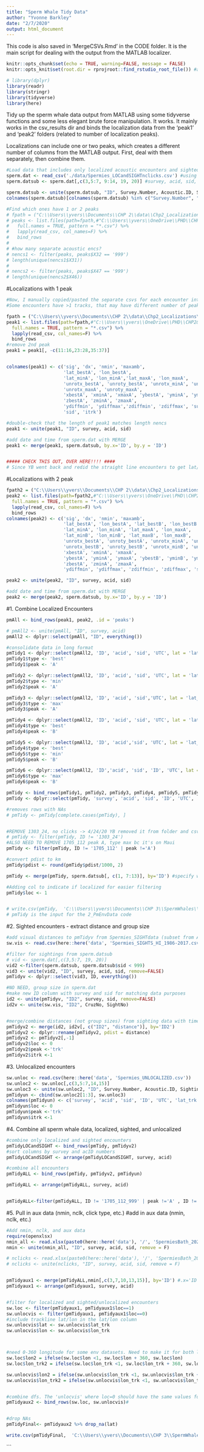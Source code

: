 ```yaml
---
title: "Sperm Whale Tidy Data"
author: "Yvonne Barkley"
date: "2/7/2020"
output: html_document
---
```

This code is also saved in 'MergeCSVs.Rmd' in the CODE folder. It is the main script for dealing with the output from the MATLAB localizer.

```r
knitr::opts_chunk$set(echo = TRUE, warning=FALSE, message = FALSE)
knitr::opts_knit$set(root.dir = rprojroot::find_rstudio_root_file()) #allows for finding dir different than the code's dir

```


```r
# library(dplyr)
library(readr)
library(stringr)
library(tidyverse)
library(here) 
```


Tidy up the sperm whale data output from MATLAB using some tidyverse functions and some less elegant brute force manipulation. It works.
It mainly works in the csv_results dir and binds the localization data from the 'peak1' and 'peak2' folders (related to number of localization peaks). 


Localizations can include one or two peaks, which creates a different number of columns from the MATLAB output. 
First, deal with them separately, then combine them.
```r
#Load data that includes only localized acoustic encounters and sighted encounters
sperm.dat <- read_csv('./data/Spermies_LOCandSIGHTnclicks.csv') #using it to get ID label and trackline lat/lon, from SpermiesBath_20200513.xlsx
sperm.datsub <- sperm.dat[,c(3,5:7, 9:14, 19, 20)] #survey, acid, sid, time, lat, lon, click info, trackline lat/lon

sperm.datsub <- unite(sperm.datsub, "ID", Survey.Number, Acoustic.ID, Sighting.ID, remove=FALSE) #makes ID column
colnames(sperm.datsub)[colnames(sperm.datsub) %in% c("Survey.Number", "Acoustic.ID", "Sighting.ID", "start.time", "Latitude", "Longitude")] <- c('survey', 'acid', 'sid', 'UTC', 'lat_trk', 'lon_trk')

#Find which ones have 1 or 2 peaks
# fpath = ("C:\\Users\\yvers\\Documents\\CHP 2\\data\\Chp2_Localizations\\csv_results")
# peaks <- list.files(path=fpath,#"C:\\Users\\yvers\\OneDrive\\PHD\\CHP2&3-Sperm\\code\\Simulation\\2_simdata",
#   full.names = TRUE, pattern = "*.csv") %>%
#   lapply(read_csv, col_names=F) %>% 
#   bind_rows 
# 
# #how many separate acoustic encs?
# nencs1 <- filter(peaks, peaks$X32 == '999')
# length(unique(nencs1$X31))
# 
# nencs2 <- filter(peaks, peaks$X47 == '999')
# length(unique(nencs2$X46))

```

#Localizations with 1 peak
```r
#Now, I manually copied/pasted the separate csvs for each encounter into the peak1 or peak2 folder in 'csv_results' Chp2_Localizations.
#Some encounters have >1 tracks, that may have different number of peaks, be aware.

fpath = ("C:\\Users\\yvers\\Documents\\CHP 2\\data\\Chp2_Localizations\\csv_results\\peak1")
peak1 <- list.files(path=fpath,#"C:\\Users\\yvers\\OneDrive\\PHD\\CHP2&3-Sperm\\code\\Simulation\\2_simdata",
  full.names = TRUE, pattern = "*.csv") %>%
  lapply(read_csv, col_names=F) %>% 
  bind_rows 
#remove 2nd peak
peak1 = peak1[, -c(11:16,23:28,35:37)]


colnames(peak1) <- c('sig', 'dx', 'nmin', 'maxamb', 
                     'lat_bestA', 'lon_bestA', 
                     'lat_minA', 'lon_minA','lat_maxA', 'lon_maxA',
                     'unrotx_bestA', 'unroty_bestA', 'unrotx_minA', 'unroty_minA',
                     'unrotx_maxA', 'unroty_maxA',
                     'xbestA', 'xminA', 'xmaxA', 'ybestA', 'yminA', 'ymaxA', 
                     'zbestA', 'zminA', 'zmaxA', 
                     'ydiffmin', 'ydiffmax','zdiffmin', 'zdiffmax', 'survey', 'acid',
                     'sid', 'itrk')

#double-check that the length of peak1 matches length nencs
peak1 <- unite(peak1, "ID", survey, acid, sid)

#add date and time from sperm.dat with MERGE
peak1 <- merge(peak1, sperm.datsub, by.x='ID', by.y = 'ID')


##### CHECK THIS OUT, OVER HERE!!!! ####
# Since YB went back and redid the straight line encounters to get lat/lons for the second peaks, the encounters that truly only had a single peak need to have the columns with the second peak locations dealt with...THEY ARE DEALT WITH line 63

```


#Localizations with 2 peak
```r
fpath2 = ("C:\\Users\\yvers\\Documents\\CHP 2\\data\\Chp2_Localizations\\csv_results\\peak2")
peak2 <- list.files(path=fpath2,#"C:\\Users\\yvers\\OneDrive\\PHD\\CHP2&3-Sperm\\code\\Simulation\\2_simdata",
  full.names = TRUE, pattern = "*.csv") %>%
  lapply(read_csv, col_names=F) %>% 
  bind_rows 
colnames(peak2) <- c('sig', 'dx', 'nmin', 'maxamb', 
                     'lat_bestA', 'lon_bestA', 'lat_bestB', 'lon_bestB', 
                     'lat_minA', 'lon_minA', 'lat_maxA', 'lon_maxA',  
                     'lat_minB', 'lon_minB', 'lat_maxB', 'lon_maxB',
                     'unrotx_bestA', 'unroty_bestA', 'unrotx_minA', 'unroty_minA', 'unrotx_maxA', 'unroty_maxA',
                     'unrotx_bestB', 'unroty_bestB', 'unrotx_minB', 'unroty_minB', 'unrotx_maxB', 'unroty_maxB',
                     'xbestA', 'xminA', 'xmaxA', 
                     'ybestA', 'yminA', 'ymaxA', 'ybestB', 'yminB', 'ymaxB',
                     'zbestA', 'zminA', 'zmaxA', 
                     'ydiffmin', 'ydiffmax', 'zdiffmin', 'zdiffmax', 'survey', 'acid', 'sid', 'itrk')

peak2 <- unite(peak2, "ID", survey, acid, sid)

#add date and time from sperm.dat with MERGE
peak2 <- merge(peak2, sperm.datsub, by.x='ID', by.y = 'ID')


```

#1. Combine Localized Encounters
```r

pmAll <- bind_rows(peak1, peak2, .id = 'peaks')

# pmAll2 <- unite(pmAll, "ID", survey, acid)
pmAll2 <- dplyr::select(pmAll, "ID", everything())

#consolidate data in long format
pmTidy1 <- dplyr::select(pmAll2, 'ID', 'acid', 'sid', 'UTC', lat = 'lat_bestA', lon = 'lon_bestA', itrk = 'itrk', survey = 'survey', pdist = 'ybestA')
pmTidy1$type <- 'best'
pmTidy1$peak <- 'A'

pmTidy2 <- dplyr::select(pmAll2, 'ID', 'acid', 'sid', 'UTC', lat = 'lat_minA', lon = 'lon_minA', itrk = 'itrk', survey = 'survey', pdist = 'yminA')
pmTidy2$type <- 'min'
pmTidy2$peak <- 'A'

pmTidy3 <- dplyr::select(pmAll2, 'ID', 'acid', 'sid','UTC', lat = 'lat_maxA', lon = 'lon_maxA', itrk = 'itrk', survey = 'survey', pdist = 'ymaxA')
pmTidy3$type <- 'max'
pmTidy3$peak <- 'A'

pmTidy4 <- dplyr::select(pmAll2, 'ID', 'acid', 'sid', 'UTC', lat = 'lat_bestB', lon = 'lon_bestB', itrk = 'itrk', survey = 'survey', pdist = 'ybestB')
pmTidy4$type <- 'best'
pmTidy4$peak <- 'B'

pmTidy5 <- dplyr::select(pmAll2, 'ID', 'acid','sid', 'UTC', lat = 'lat_minB', lon = 'lon_minB', itrk = 'itrk', survey = 'survey', pdist = 'yminB')
pmTidy4$type <- 'best'
pmTidy5$type <- 'min'
pmTidy5$peak <- 'B'

pmTidy6 <- dplyr::select(pmAll2, 'ID','acid', 'sid', 'ID', 'UTC', lat = 'lat_maxB', lon = 'lon_maxB', itrk = 'itrk', survey = 'survey', pdist = 'ymaxB')
pmTidy6$type <- 'max'
pmTidy6$peak <- 'B'

pmTidy <- bind_rows(pmTidy1, pmTidy2, pmTidy3, pmTidy4, pmTidy5, pmTidy6)
pmTidy <- dplyr::select(pmTidy, 'survey', 'acid', 'sid', 'ID', 'UTC', 'peak', 'itrk', 'type', 'lat' ,'lon', 'pdist')

#removes rows with NAs
# pmTidy <- pmTidy[complete.cases(pmTidy), ]


#REMOVE 1303_24, no clicks -> 4/24/20 YB removed it from folder and csv instead
# pmTidy <- filter(pmTidy, ID != '1303_24')
#ALSO NEED TO REMOVE 1705_112 peak A, type max bc it's on Maui
pmTidy <- filter(pmTidy, ID != '1705_112' | peak !='A')

#convert pdist to km
pmTidy$pdist <- round(pmTidy$pdist/1000, 2)

pmTidy <- merge(pmTidy, sperm.datsub[, c(1, 7:13)], by='ID') #specify which cols to include from sperm.datsub [, c("ID", "lat_trk", "lon_trk")]

#Adding col to indicate if localized for easier filtering
pmTidy$loc <- 1


# write.csv(pmTidy,  'C:\\Users\\yvers\\Documents\\CHP 3\\SpermWhales\\output/Spermies_20200424.csv', row.names = F)
# pmTidy is the input for the 2_PmEnvData code 


```

#2. Sighted encounters - extract distance and group size
```r
#add visual distances to pmTidyv from Spermies_SIGHTdata (subset from Amanda's file)
sw.vis <- read.csv(here::here('data', 'Spermies_SIGHTS_HI_1986-2017.csv'))

#filter for sightings from sperm.datsub
# vid <- sperm.dat[,c(3,5:7, 19, 20)]
vid2 <-filter(sperm.datsub, sperm.datsub$sid < 999)
vid3 <- unite(vid2, "ID", survey, acid, sid, remove=FALSE)
pmTidyv <- dplyr::select(vid3, ID, everything())

#NO NEED, group size in sperm.dat
#make new ID column with survey and sid for matching data purposes
id2 <- unite(pmTidyv, "ID2", survey, sid, remove=FALSE)
id2v <- unite(sw.vis, "ID2", CruzNo, SightNo)


#merge/combine distances (not group sizes) from sighting data with times and lat/lons from acoustic data
pmTidyv2 <- merge(id2, id2v[, c("ID2", "distance")], by='ID2')
pmTidyv2 <- dplyr::rename(pmTidyv2, pdist = distance)
pmTidyv2 <- pmTidyv2[,-1]
pmTidyv2$loc <- 0
pmTidyv2$peak <-'trk'
pmTidyv2$itrk <-1
```

#3. Unlocalized encounters
```r
sw.unloc <- read.csv(here::here('data', 'Spermies_UNLOCALIZED.csv'))
sw.unloc2 <- sw.unloc[,c(3,5:7,14,15)]
sw.unloc3 <- unite(sw.unloc2, "ID", Survey.Number, Acoustic.ID, Sighting.ID)
pmTidyun <- cbind(sw.unloc2[1:3], sw.unloc3)
colnames(pmTidyun) <- c('survey', 'acid', 'sid', 'ID', 'UTC', 'lat_trk', 'lon_trk')
pmTidyun$loc <- 0
pmTidyun$peak <-'trk'
pmTidyun$itrk <-1
```

#4. Combine all sperm whale data, localized, sighted, and unlocalized
```r
#combine only localized and sighted encounters
pmTidyLOCandSIGHT <- bind_rows(pmTidy, pmTidyv2)
#sort columns by survey and acID numbers
pmTidyLOCandSIGHT <- arrange(pmTidyLOCandSIGHT, survey, acid)

#combine all encounters
pmTidyALL <- bind_rows(pmTidy, pmTidyv2, pmTidyun)

pmTidyALL <- arrange(pmTidyALL, survey, acid)


pmTidyALL<-filter(pmTidyALL, ID != '1705_112_999' | peak !='A' , ID != '1706_49_999' | peak != 'A')


```

#5. Pull in aux data (nmin, nclk, click type, etc.)
#add in aux data (nmin, nclk, etc.)
```r
#Add nmin, nclk, and aux data
require(openxlsx)
nmin_all <- read.xlsx(paste0(here::here('data'), '/', 'SpermiesBath_20200525.xlsx'), sheet=3)
nmin <- unite(nmin_all, "ID", survey, acid, sid, remove = F)

# nclicks <- read.xlsx(paste0(here::here('data'), '/', 'SpermiesBath_20200525.xlsx'), sheet=2) #already loaded in spermdat
# nclicks <- unite(nclicks, "ID", survey, acid, sid, remove = F)


pmTidyaux1 <- merge(pmTidyALL,nmin[,c(3,7,10,13,15)], by='ID') #.x='ID', by.y = 'ID')
pmTidyaux1 <- arrange(pmTidyaux1, survey, acid)


#filter for localized and sighted/unlocalized encounters
sw.loc <- filter(pmTidyaux1, pmTidyaux1$loc==1)
sw.unlocvis <- filter(pmTidyaux1, pmTidyaux1$loc==0)
#include trackline lat/lon in the lat/lon column
sw.unlocvis$lat <- sw.unlocvis$lat_trk
sw.unlocvis$lon <- sw.unlocvis$lon_trk



#need 0-360 longitude for some env datasets. Need to make it for both localized and trackline locations
sw.loc$lon2 = ifelse(sw.loc$lon <1, sw.loc$lon + 360, sw.loc$lon) 
sw.loc$lon_trk2 = ifelse(sw.loc$lon_trk <1, sw.loc$lon_trk + 360, sw.loc$lon_trk) 

sw.unlocvis$lon2 = ifelse(sw.unlocvis$lon_trk <1, sw.unlocvis$lon_trk + 360, sw.unlocvis$lon_trk)
sw.unlocvis$lon_trk2 = ifelse(sw.unlocvis$lon_trk <1, sw.unlocvis$lon_trk + 360, sw.unlocvis$lon_trk)


#combine dfs. The 'unlocvis' where loc=0 should have the same values for lat/lon and lat_trk/lon_trk as well as the same values for lon2 and lon_trk2
pmTidyaux2 <- bind_rows(sw.loc, sw.unlocvis)# 


#drop NAs
pmTidyFinal<- pmTidyaux2 %>% drop_na(lat)

write.csv(pmTidyFinal,  'C:\\Users\\yvers\\Documents\\CHP 3\\SpermWhales\\output/SpermiesFinal_20200531.csv', row.names = F)
```







```

